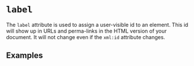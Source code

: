 # `label`

The `label` attribute is used to assign a user-visible id to an element. This id will show up in URLs and perma-links in the HTML version
of your document. It will not change even if the `xml:id` attribute changes.

## Examples

    